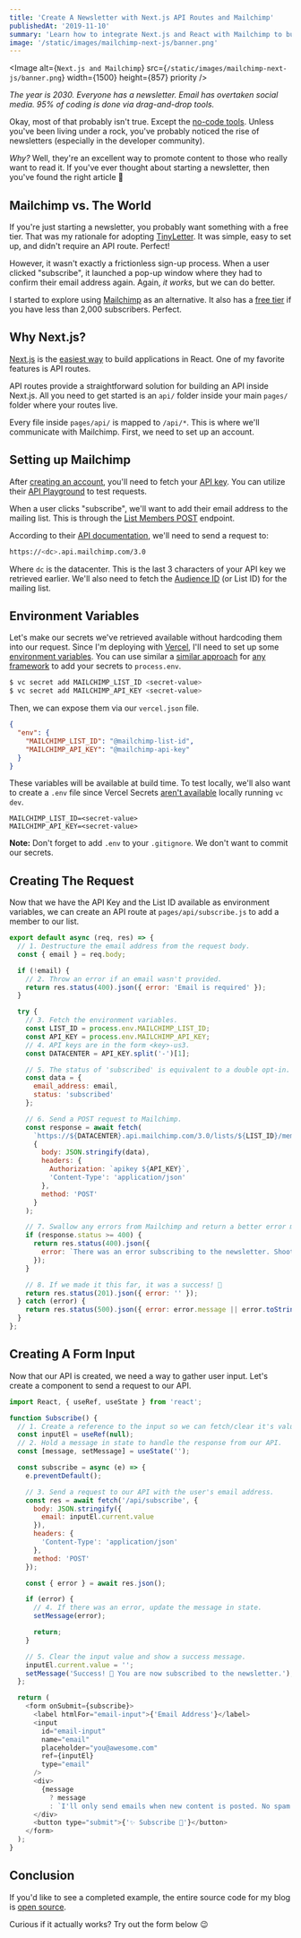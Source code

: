 ```yaml
---
title: 'Create A Newsletter with Next.js API Routes and Mailchimp'
publishedAt: '2019-11-10'
summary: 'Learn how to integrate Next.js and React with Mailchimp to build a newsletter subscription form.'
image: '/static/images/mailchimp-next-js/banner.png'
---
```


<Image
  alt={`Next.js and Mailchimp`}
  src={`/static/images/mailchimp-next-js/banner.png`}
  width={1500}
  height={857}
  priority
/>

_The year is 2030. Everyone has a newsletter. Email has overtaken social media. 95% of coding is done via drag-and-drop tools._

Okay, most of that probably isn't true. Except the [no-code tools](https://webflow.com/).
Unless you've been living under a rock, you've probably noticed the rise of newsletters (especially in the developer community).

_Why?_ Well, they're an excellent way to promote content to those who really want to read it. If you've ever thought about starting a newsletter, then you've found the right article 🎉

## Mailchimp vs. The World

If you're just starting a newsletter, you probably want something with a free tier.
That was my rationale for adopting [TinyLetter](https://tinyletter.com/). It was simple, easy to set up, and didn't require an API route. Perfect!

However, it wasn't exactly a frictionless sign-up process. When a user clicked "subscribe", it launched a pop-up window where they had to confirm their email address again.
Again, _it works_, but we can do better.

I started to explore using [Mailchimp](https://mailchimp.com/) as an alternative. It also has a [free tier](https://mailchimp.com/pricing/) if you have less than 2,000 subscribers. Perfect.

## Why Next.js?

[Next.js](https://nextjs.org/) is the [easiest way](https://masteringnextjs.com/learn-next-js) to build applications in React. One of my favorite features is API routes.

API routes provide a straightforward solution for building an API inside Next.js.
All you need to get started is an `api/` folder inside your main `pages/` folder where your routes live.

Every file inside `pages/api/` is mapped to `/api/*`. This is where we'll communicate with Mailchimp.
First, we need to set up an account.

## Setting up Mailchimp

After [creating an account](https://mailchimp.com/help/create-an-account/), you'll need to fetch your [API key](https://mailchimp.com/help/about-api-keys/#find+or+generate+your+api+key). You can utilize their [API Playground](https://us1.api.mailchimp.com/playground/?_ga=2.231663199.1180055433.1567349670-195619933.1565803046) to test requests.

When a user clicks "subscribe", we'll want to add their email address to the mailing list. This is through the [List Members POST](https://developer.mailchimp.com/documentation/mailchimp/reference/lists/members/#create-post_lists_list_id_members) endpoint.

According to their [API documentation](https://developer.mailchimp.com/documentation/mailchimp/guides/get-started-with-mailchimp-api-3/), we'll need to send a request to:

```bash
https://<dc>.api.mailchimp.com/3.0
```

Where `dc` is the datacenter. This is the last 3 characters of your API key we retrieved earlier. We'll also need to fetch the [Audience ID](https://mailchimp.com/help/find-audience-id/) (or List ID) for the mailing list.

## Environment Variables

Let's make our secrets we've retrieved available without hardcoding them into our request. Since I'm deploying with [Vercel](https://vercel.com), I'll need to set up some [environment variables](https://zeit.co/docs/v2/build-step#using-environment-variables-and-secrets).
You can use similar a [similar approach](https://create-react-app.dev/docs/adding-custom-environment-variables) for [any framework](https://www.gatsbyjs.org/docs/environment-variables/) to add your secrets to `process.env`.

```bash
$ vc secret add MAILCHIMP_LIST_ID <secret-value>
$ vc secret add MAILCHIMP_API_KEY <secret-value>
```

Then, we can expose them via our `vercel.json` file.

```json:vercel.json
{
  "env": {
    "MAILCHIMP_LIST_ID": "@mailchimp-list-id",
    "MAILCHIMP_API_KEY": "@mailchimp-api-key"
  }
}
```

These variables will be available at build time. To test locally, we'll also want to create a `.env` file since Vercel Secrets [aren't available](https://zeit.co/docs/v2/serverless-functions/env-and-secrets/) locally running `vc dev`.

```bash:.env
MAILCHIMP_LIST_ID=<secret-value>
MAILCHIMP_API_KEY=<secret-value>
```

**Note:** Don't forget to add `.env` to your `.gitignore`. We don't want to commit our secrets.

## Creating The Request

Now that we have the API Key and the List ID available as environment variables, we can create an API route at `pages/api/subscribe.js` to add a member to our list.

```js:pages/api/subscribe.js
export default async (req, res) => {
  // 1. Destructure the email address from the request body.
  const { email } = req.body;

  if (!email) {
    // 2. Throw an error if an email wasn't provided.
    return res.status(400).json({ error: 'Email is required' });
  }

  try {
    // 3. Fetch the environment variables.
    const LIST_ID = process.env.MAILCHIMP_LIST_ID;
    const API_KEY = process.env.MAILCHIMP_API_KEY;
    // 4. API keys are in the form <key>-us3.
    const DATACENTER = API_KEY.split('-')[1];

    // 5. The status of 'subscribed' is equivalent to a double opt-in.
    const data = {
      email_address: email,
      status: 'subscribed'
    };

    // 6. Send a POST request to Mailchimp.
    const response = await fetch(
      `https://${DATACENTER}.api.mailchimp.com/3.0/lists/${LIST_ID}/members`,
      {
        body: JSON.stringify(data),
        headers: {
          Authorization: `apikey ${API_KEY}`,
          'Content-Type': 'application/json'
        },
        method: 'POST'
      }
    );

    // 7. Swallow any errors from Mailchimp and return a better error message.
    if (response.status >= 400) {
      return res.status(400).json({
        error: `There was an error subscribing to the newsletter. Shoot me an email at [me@leerob.io] and I'll add you to the list.`
      });
    }

    // 8. If we made it this far, it was a success! 🎉
    return res.status(201).json({ error: '' });
  } catch (error) {
    return res.status(500).json({ error: error.message || error.toString() });
  }
};
```

## Creating A Form Input

Now that our API is created, we need a way to gather user input. Let's create a component to send a request to our API.

```js:components/Subscribe.js
import React, { useRef, useState } from 'react';

function Subscribe() {
  // 1. Create a reference to the input so we can fetch/clear it's value.
  const inputEl = useRef(null);
  // 2. Hold a message in state to handle the response from our API.
  const [message, setMessage] = useState('');

  const subscribe = async (e) => {
    e.preventDefault();

    // 3. Send a request to our API with the user's email address.
    const res = await fetch('/api/subscribe', {
      body: JSON.stringify({
        email: inputEl.current.value
      }),
      headers: {
        'Content-Type': 'application/json'
      },
      method: 'POST'
    });

    const { error } = await res.json();

    if (error) {
      // 4. If there was an error, update the message in state.
      setMessage(error);

      return;
    }

    // 5. Clear the input value and show a success message.
    inputEl.current.value = '';
    setMessage('Success! 🎉 You are now subscribed to the newsletter.');
  };

  return (
    <form onSubmit={subscribe}>
      <label htmlFor="email-input">{'Email Address'}</label>
      <input
        id="email-input"
        name="email"
        placeholder="you@awesome.com"
        ref={inputEl}
        type="email"
      />
      <div>
        {message
          ? message
          : `I'll only send emails when new content is posted. No spam.`}
      </div>
      <button type="submit">{'✨ Subscribe 💌'}</button>
    </form>
  );
}
```

## Conclusion

If you'd like to see a completed example, the entire source code for my blog is [open source](https://github.com/leerob/leerob.io/blob/bfbd33a822fbcbbafd4027aa45884446f6f8ff3c/pages/api/subscribe.js).

Curious if it actually works? Try out the form below 😉
